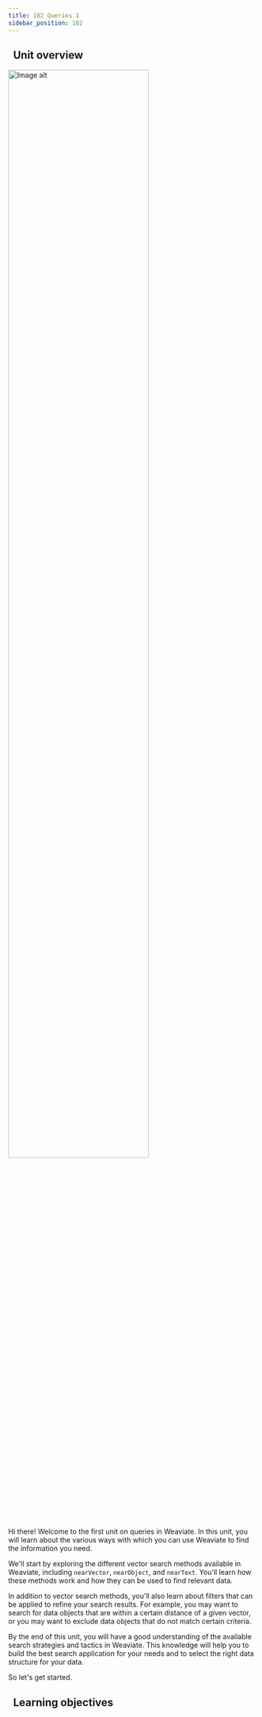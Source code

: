 ```yaml
---
title: 102 Queries 1
sidebar_position: 102
---
```


## <i class="fa-solid fa-chalkboard-user"></i>&nbsp;&nbsp;Unit overview


<img src={imageUrl} alt="Image alt" width="75%"/>

<!-- Provide context for this course, in addition to the concrete learning goals and outcomes. Why would someone want to do this unit? -->

Hi there! Welcome to the first unit on queries in Weaviate. In this unit, you will learn about the various ways with which you can use Weaviate to find the information you need.

We'll start by exploring the different vector search methods available in Weaviate, including `nearVector`, `nearObject`, and `nearText`. You'll learn how these methods work and how they can be used to find relevant data.

In addition to vector search methods, you'll also learn about filters that can be applied to refine your search results. For example, you may want to search for data objects that are within a certain distance of a given vector, or you may want to exclude data objects that do not match certain criteria.

By the end of this unit, you will have a good understanding of the available search strategies and tactics in Weaviate. This knowledge will help you to build the best search application for your needs and to select the right data structure for your data.

So let's get started.

## <i class="fa-solid fa-bullseye-arrow"></i>&nbsp;&nbsp;Learning objectives


<LearningGoalsExp />  


<LearningGoals unitName="queries_1"/>

